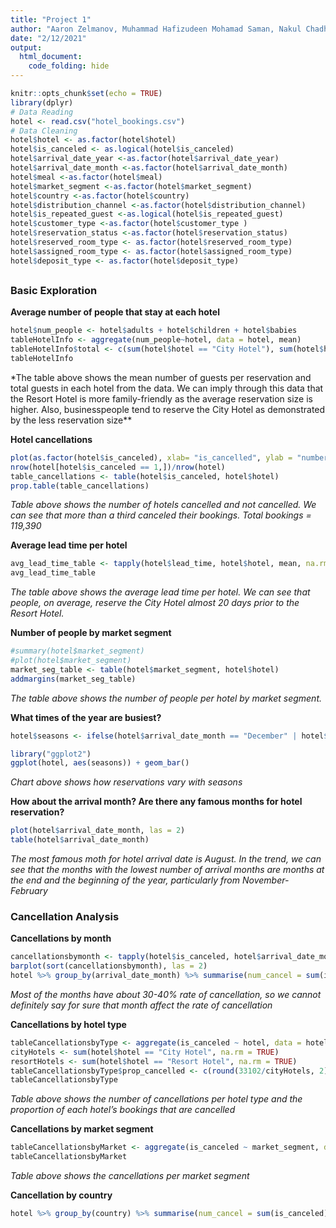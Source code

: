 ```yaml
---
title: "Project 1"
author: "Aaron Zelmanov, Muhammad Hafizudeen Mohamad Saman, Nakul Chadha, Kendall Cohen, Michael Geraci, Michael Zhang"
date: "2/12/2021"
output:
  html_document:
    code_folding: hide
---
```

```r
knitr::opts_chunk$set(echo = TRUE)
library(dplyr)
# Data Reading
hotel <- read.csv("hotel_bookings.csv")
# Data Cleaning
hotel$hotel <- as.factor(hotel$hotel)
hotel$is_canceled <- as.logical(hotel$is_canceled)
hotel$arrival_date_year <-as.factor(hotel$arrival_date_year)
hotel$arrival_date_month <-as.factor(hotel$arrival_date_month)
hotel$meal <-as.factor(hotel$meal)
hotel$market_segment <-as.factor(hotel$market_segment)
hotel$country <-as.factor(hotel$country)
hotel$distribution_channel <-as.factor(hotel$distribution_channel)
hotel$is_repeated_guest <-as.logical(hotel$is_repeated_guest)
hotel$customer_type <-as.factor(hotel$customer_type ) 
hotel$reservation_status <-as.factor(hotel$reservation_status)
hotel$reserved_room_type <- as.factor(hotel$reserved_room_type)
hotel$assigned_room_type <- as.factor(hotel$assigned_room_type)
hotel$deposit_type <- as.factor(hotel$deposit_type)
```
## {.tabset}
### Basic Exploration

**Average number of people that stay at each hotel**
```r
hotel$num_people <- hotel$adults + hotel$children + hotel$babies
tableHotelInfo <- aggregate(num_people~hotel, data = hotel, mean)
tableHotelInfo$total <- c(sum(hotel$hotel == "City Hotel"), sum(hotel$hotel == "Resort Hotel"))
tableHotelInfo
```
*The table above shows the mean number of guests per reservation and total guests in each hotel from the data. We can imply through this data that the Resort Hotel is more family-friendly as the average reservation size is higher. Also, businesspeople tend to reserve the City Hotel as demonstrated by the less reservation size** 

**Hotel cancellations**
```r
plot(as.factor(hotel$is_canceled), xlab= "is_cancelled", ylab = "number of people")
nrow(hotel[hotel$is_canceled == 1,])/nrow(hotel)
table_cancellations <- table(hotel$is_canceled, hotel$hotel)
prop.table(table_cancellations)
```
*Table above shows the number of hotels cancelled and not cancelled. We can see that more than a third canceled their bookings. Total bookings = 119,390*

**Average lead time per hotel**

```r
avg_lead_time_table <- tapply(hotel$lead_time, hotel$hotel, mean, na.rm = TRUE)
avg_lead_time_table
```
*The table above shows the average lead time per hotel. We can see that people, on average, reserve the City Hotel almost 20 days prior to the Resort Hotel.*

**Number of people by market segment**

```r
#summary(hotel$market_segment)
#plot(hotel$market_segment)
market_seg_table <- table(hotel$market_segment, hotel$hotel)
addmargins(market_seg_table)
```
 
*The table above shows the number of people per hotel by market segment.*


**What times of the year are busiest?** 
```r
hotel$seasons <- ifelse(hotel$arrival_date_month == "December" | hotel$arrival_date_month == "January" | hotel$arrival_date_month =="February", "Winter", ifelse(hotel$arrival_date_month == "March" | hotel$arrival_date_month == "April" | hotel$arrival_date_month ==  "May",  "Spring", "Summer"))

library("ggplot2")
ggplot(hotel, aes(seasons)) + geom_bar()
```

*Chart above shows how reservations vary with seasons* 

**How about the arrival month? Are there any famous months for hotel reservation?**
```r
plot(hotel$arrival_date_month, las = 2)
table(hotel$arrival_date_month)
```
*The most famous moth for hotel arrival date is August. In the trend, we can see that the months with the lowest number of arrival months are months at the end and the beginning of the year, particularly from November-February*

### Cancellation Analysis 

**Cancellations by month**
```r
cancellationsbymonth <- tapply(hotel$is_canceled, hotel$arrival_date_month, mean, na.rm = TRUE)
barplot(sort(cancellationsbymonth), las = 2)
hotel %>% group_by(arrival_date_month) %>% summarise(num_cancel = sum(is_canceled)) %>% arrange(desc(num_cancel)) %>% head(10) %>% print %>% ggplot(aes(x = arrival_date_month, y = num_cancel, fill= num_cancel))+ geom_col()
```
*Most of the months have about 30-40% rate of cancellation, so we cannot definitely say for sure that month affect the rate of cancellation*

**Cancellations by hotel type**
```r
tableCancellationsbyType <- aggregate(is_canceled ~ hotel, data = hotel, sum)
cityHotels <- sum(hotel$hotel == "City Hotel", na.rm = TRUE)
resortHotels <- sum(hotel$hotel == "Resort Hotel", na.rm = TRUE)
tableCancellationsbyType$prop_cancelled <- c(round(33102/cityHotels, 2), round(11122/resortHotels, 2))
tableCancellationsbyType
```
*Table above shows the number of cancellations per hotel type and the proportion of each hotel's bookings that are cancelled* 

**Cancellations by market segment**
```r
tableCancellationsbyMarket <- aggregate(is_canceled ~ market_segment, data = hotel, length)
tableCancellationsbyMarket
```
*Table above shows the cancellations per market segment* 

**Cancellation by country**
```r
hotel %>% group_by(country) %>% summarise(num_cancel = sum(is_canceled)) %>% arrange(desc(num_cancel)) %>% head(10) %>% print %>% ggplot(aes(x = country, y = num_cancel, fill= num_cancel))+ geom_col()
```


